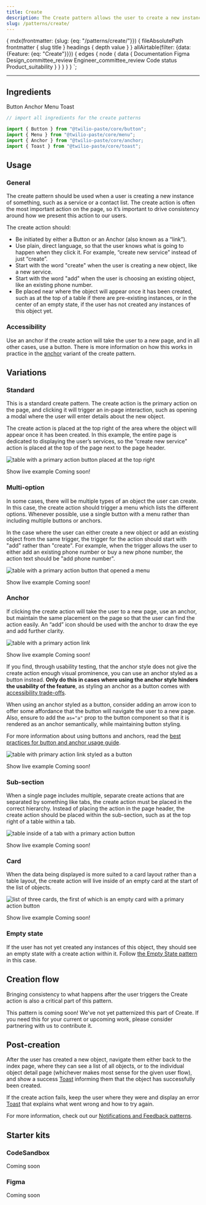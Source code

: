 ```yaml
---
title: Create
description: The Create pattern allows the user to create a new instance of something, such as a service or a contact list.
slug: /patterns/create/
---
```



  {
    mdx(frontmatter: {slug: {eq: "/patterns/create/"}}) {
      fileAbsolutePath
      frontmatter {
        slug
        title
      }
      headings {
        depth
        value
      }
    }
    allAirtable(filter: {data: {Feature: {eq: "Create"}}}) {
      edges {
        node {
          data {
            Documentation
            Figma
            Design_committee_review
            Engineer_committee_review
            Code
            status
            Product_suitability
          }
        }
      }
    }
  }
`;

<content>

<NormalizePatternHeader
  description={props.pageContext.frontmatter.description}
  name={props.pageContext.frontmatter.title}
  data={props.data}
/>

</content>

---

<contentwrapper>

<PageAside data={props.data.mdx} />

<content>

## Ingredients

<Grid gutter="space30" marginBottom="space80">
  <Column>
    <Card>
      <Heading as="h3" variant="heading40" marginBottom="space0">
        <Anchor href="/components/button">Button</Anchor>
      </Heading>
    </Card>
  </Column>
  <Column>
    <Card>
      <Heading as="h3" variant="heading40" marginBottom="space0">
        <Anchor href="/components/anchor">Anchor</Anchor>
      </Heading>
    </Card>
  </Column>
  <Column>
    <Card>
      <Heading as="h3" variant="heading40" marginBottom="space0">
        <Anchor href="/components/menu">Menu</Anchor>
      </Heading>
    </Card>
  </Column>
  <Column>
    <Card>
      <Heading as="h3" variant="heading40" marginBottom="space0">
        <Anchor href="/components/toast">Toast</Anchor>
      </Heading>
    </Card>
  </Column>
</Grid>

```jsx
// import all ingredients for the create patterns

import {​ Button } from "@twilio-paste/core/button";
import { Menu } from "@twilio-paste/core/menu";
import { Anchor } from "@twilio-paste/core/anchor;
import { Toast } from "@twilio-paste/core/toast";
```

## Usage

### General

The create pattern should be used when a user is creating a new instance of something, such as a service or a contact list. The create action is often the most important action on the page, so it’s important to drive consistency around how we present this action to our users.

The create action should:

- Be initiated by either a Button or an Anchor (also known as a “link”).
- Use plain, direct language, so that the user knows what is going to happen when they click it. For example, “create new service” instead of just “create”.
- Start with the word "create" when the user is creating a new object, like a new service.
- Start with the word "add" when the user is choosing an existing object, like an existing phone number.
- Be placed near where the object will appear once it has been created, such as at the top of a table if there are pre-existing instances, or in the center of an empty state, if the user has not created any instances of this object yet.

### Accessibility

Use an anchor if the create action will take the user to a new page, and in all other cases, use a button. There is more information on how this works in practice in the [anchor](#anchor) variant of the create pattern.

## Variations

### Standard

This is a standard create pattern. The create action is the primary action on the page, and clicking it will trigger an in-page interaction, such as opening a modal where the user will enter details about the new object.

The create action is placed at the top right of the area where the object will appear once it has been created. In this example, the entire page is dedicated to displaying the user’s services, so the “create new service” action is placed at the top of the page next to the page header.

![table with a primary action button placed at the top right](../../../assets/images/patterns/create-standard.png)

<Box marginBottom="space80">
  <Disclosure variant="contained">
    <DisclosureHeading as="h5" variant="heading50">
      Show live example
    </DisclosureHeading>
    <DisclosureContent>Coming soon!</DisclosureContent>
  </Disclosure>
</Box>

### Multi-option

In some cases, there will be multiple types of an object the user can create. In this case, the create action should trigger a menu which lists the different options. Whenever possible, use a single button with a menu rather than including multiple buttons or anchors.

In the case where the user can either create a new object or add an existing object from the same trigger, the trigger for the action should start with "add" rather than "create". For example, when the trigger allows the user to either add an existing phone number or buy a new phone number, the action text should be "add phone number".

![table with a primary action button that opened a menu](../../../assets/images/patterns/create-multi-option.png)

<Box marginBottom="space80">
  <Disclosure variant="contained">
    <DisclosureHeading as="h5" variant="heading50">
      Show live example
    </DisclosureHeading>
    <DisclosureContent>Coming soon!</DisclosureContent>
  </Disclosure>
</Box>

### Anchor

If clicking the create action will take the user to a new page, use an anchor, but maintain the same placement on the page so that the user can find the action easily. An “add” icon should be used with the anchor to draw the eye and add further clarity.

![table with a primary action link](../../../assets/images/patterns/create-anchor.png)

<Box marginBottom="space80">
  <Disclosure variant="contained">
    <DisclosureHeading as="h5" variant="heading50">
      Show live example
    </DisclosureHeading>
    <DisclosureContent>Coming soon!</DisclosureContent>
  </Disclosure>
</Box>

If you find, through usability testing, that the anchor style does not give the create action enough visual prominence, you can use an anchor styled as a button instead. **Only do this in cases where using the anchor style hinders the usability of the feature**, as styling an anchor as a button comes with [accessibility trade-offs](https://marcysutton.com/links-vs-buttons-in-modern-web-applications).

When using an anchor styled as a button, consider adding an arrow icon to offer some affordance that the button will navigate the user to a new page. Also, ensure to add the `as="a"` prop to the button component so that it is rendered as an anchor semantically, while maintaining button styling.

For more information about using buttons and anchors, read the [best practices for button and anchor usage guide](/patterns/button-vs-anchor).

![table with primary action link styled as a button](../../../assets/images/patterns/create-anchor-as-button.png)

<Box marginBottom="space80">
  <Disclosure variant="contained">
    <DisclosureHeading as="h5" variant="heading50">
      Show live example
    </DisclosureHeading>
    <DisclosureContent>Coming soon!</DisclosureContent>
  </Disclosure>
</Box>

### Sub-section

When a single page includes multiple, separate create actions that are separated by something like tabs, the create action must be placed in the correct hierarchy. Instead of placing the action in the page header, the create action should be placed within the sub-section, such as at the top right of a table within a tab.

![table inside of a tab with a primary action button](../../../assets/images/patterns/create-sub-section.png)

<Box marginBottom="space80">
  <Disclosure variant="contained">
    <DisclosureHeading as="h5" variant="heading50">
      Show live example
    </DisclosureHeading>
    <DisclosureContent>Coming soon!</DisclosureContent>
  </Disclosure>
</Box>

### Card

When the data being displayed is more suited to a card layout rather than a table layout, the create action will live inside of an empty card at the start of the list of objects.

![list of three cards, the first of which is an empty card with a primary action button](../../../assets/images/patterns/create-card.png)

<Box marginBottom="space80">
  <Disclosure variant="contained">
    <DisclosureHeading as="h5" variant="heading50">
      Show live example
    </DisclosureHeading>
    <DisclosureContent>Coming soon!</DisclosureContent>
  </Disclosure>
</Box>

### Empty state

If the user has not yet created any instances of this object, they should see an empty state with a create action within it. Follow [the Empty State pattern](/patterns/empty-state) in this case.

## Creation flow

Bringing consistency to what happens after the user triggers the Create action is also a critical part of this pattern.

<Callout>
  <CalloutTitle>This pattern is coming soon!</CalloutTitle>
  <CalloutText>
    We've not yet patternized this part of Create. If you need this for your current or upcoming work, please consider
    partnering with us to <Anchor href="/introduction/contributing/patterns">contribute it</Anchor>.
  </CalloutText>
</Callout>

## Post-creation

After the user has created a new object, navigate them either back to the index page, where they can see a list of all objects, or to the individual object detail page (whichever makes most sense for the given user flow), and show a success [Toast](/components/toast) informing them that the object has successfully been created.

If the create action fails, keep the user where they were and display an error [Toast](/components/toast) that explains what went wrong and how to try again.

For more information, check out our [Notifications and Feedback patterns](/patterns/notifications-and-feedback).

## Starter kits

### CodeSandbox

Coming soon

### Figma

Coming soon

</content>

</contentwrapper>
